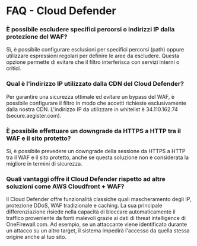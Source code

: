 # FAQ - Cloud Defender

### È possibile escludere specifici percorsi o indirizzi IP dalla protezione del WAF?

Sì, è possibile configurare esclusioni per specifici percorsi (path) oppure utilizzare espressioni regolari per definire le aree da escludere. Questa opzione permette di evitare che il filtro interferisca con servizi interni o critici.

### Qual è l'indirizzo IP utilizzato dalla CDN del Cloud Defender?

Per garantire una sicurezza ottimale ed evitare un bypass del WAF, è possibile configurare il filtro in modo che accetti richieste esclusivamente dalla nostra CDN. L'indirizzo IP da utilizzare in whitelist è 34.110.162.74 (secure.aegister.com).

### È possibile effettuare un downgrade da HTTPS a HTTP tra il WAF e il sito protetto?

Sì, è possibile prevedere un downgrade della sessione da HTTPS a HTTP tra il WAF e il sito protetto, anche se questa soluzione non è considerata la migliore in termini di sicurezza.

### Quali vantaggi offre il Cloud Defender rispetto ad altre soluzioni come AWS Cloudfront + WAF?

Il Cloud Defender offre funzionalità classiche quali mascheramento degli IP, protezione DDoS, WAF tradizionale e caching. La sua principale differenziazione risiede nella capacità di bloccare automaticamente il traffico proveniente da fonti malevoli grazie ai dati di threat intelligence di OneFirewall.com. Ad esempio, se un attaccante viene identificato durante un attacco su un altro target, il sistema impedirà l'accesso da quella stessa origine anche al tuo sito.